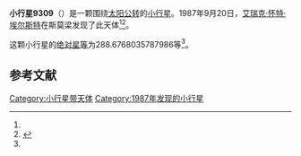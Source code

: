 {{Infobox planet
| bgcolour = #FFFFC0
| name = 9309 Platanus
| symbol = 
| image = 
| caption = 
| discovery = yes
| discovery_ref = 
| discoverer = [[艾瑞克·怀特·埃尔斯特|艾瑞克·怀特·埃尔斯特]]
| discovery_site = [[斯莫梁|斯莫梁]] 
| discovered = 1987年9月20日
| designations = yes
| mp_name = 
| named_after = 
| alt_names = 1987 SS9/ 1989 AC4
| mp_category = [[主带小行星|主带小行星]]
| orbit_ref = <ref name="a">[http://ssd.jpl.nasa.gov/sbdb.cgi?sstr=9309 9309 Platanus] {{Wayback|url=http://ssd.jpl.nasa.gov/sbdb.cgi?sstr=9309 |date=20201124035037 }}，小行星數據庫瀏覽器（JPL Small-Body Database Browser）－[[美国国家航空航天局|美国国家航空航天局]]喷气推进实验室</ref>
| epoch = 2456400.5 (2013年4月18日更新)
| aphelion = {{convert|3.764693917852507|AU|km|3|abbr=on|lk=out}}
| perihelion = {{convert|2.597528206273191|AU|km|3|abbr=on}}
| semimajor = {{convert|3.181111062062849|AU|km|3|abbr=on}}
| eccentricity = 0.183452525
| period = 2072.367032 [[日|日]]<br />5.67[[儒略年|儒略年]]
| avg_speed = 
| inclination = 2.620489663789261
| asc_node = 113.3584432437821
| mean_anomaly = 
| arg_peri = 288.6768035787986
| satellites = 
| physical_characteristics = yes
| dimensions = 
| mass = 
| density = 
| surface_grav = 
| escape_velocity = 
| sidereal_day = 
| axial_tilt = 
| pole_ecliptic_lat = 
| pole_ecliptic_lon = 
| albedo = 
| temperatures= 
| temp_name1 = 
| mean_temp_1 = 
| max_temp_1 = 
| temp_name2 = 
| max_temp_2 = 
| spectral_type = 
| abs_magnitude = 288.6768035787986
}}

'''小行星9309'''（{{lang-en|9309 Platanus}}）是一颗围绕[[太阳|太阳]][[公转|公转]]的[[小行星|小行星]]。1987年9月20日，[[艾瑞克·怀特·埃尔斯特|艾瑞克·怀特·埃尔斯特]]在斯莫梁发现了此天体<ref name="a" /><ref>{{cite news|title=小行星列表|url=http://cfa-www.harvard.edu/iau/lists/NumberedMPs.txt|accessdate=2013-07-08|newspaper=哈佛大学|archive-date=2008-05-17|archive-url=https://web.archive.org/web/20080517010638/http://cfa-www.harvard.edu/iau/lists/NumberedMPs.txt|dead-url=no}}</ref>。

这颗小行星的[[绝对星等|绝对星等]]为288.6768035787986等<ref name="a" />。

==参考文献==
{{reflist}}
{{Minor Planet Number|[[小行星9308|小行星9308]]|[[小行星9310|小行星9310]]}}

{{小天体}}

[[Category:小行星带天体|Category:小行星带天体]]
[[Category:1987年发现的小行星|Category:1987年发现的小行星]]

{{asteroid-stub}}